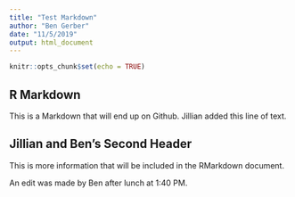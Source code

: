```yaml
---
title: "Test Markdown"
author: "Ben Gerber"
date: "11/5/2019"
output: html_document
---
```


```r
knitr::opts_chunk$set(echo = TRUE)
```

## R Markdown

This is a Markdown that will end up on Github. Jillian added this line of text. 

## Jillian and Ben's Second Header

This is more information that will be included in the RMarkdown document.

An edit was made by Ben after lunch at 1:40 PM.